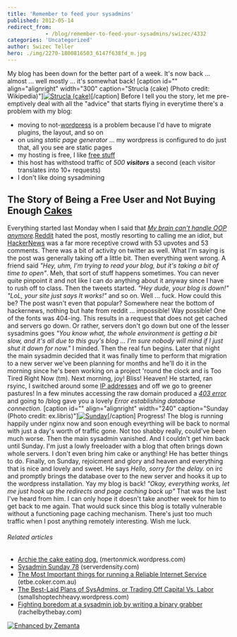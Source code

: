 ```yaml
---
title: 'Remember to feed your sysadmins'
published: 2012-05-14
redirect_from: 
            - /blog/remember-to-feed-your-sysadmins/swizec/4332
categories: 'Uncategorized'
author: Swizec Teller
hero: ./img/2270-1800816503_6147f638fd_m.jpg
---
```

My blog has been down for the better part of a week. It's now back ... almost ... well mostly ... it's somewhat back! \[caption id="" align="alignright" width="300" caption="Strucla (cake) (Photo credit: Wikipedia)"][![Strucla (cake)](http://upload.wikimedia.org/wikipedia/commons/thumb/d/d8/Strucla_%28cake%29.JPG/300px-Strucla_%28cake%29.JPG "Strucla (cake)")](http://commons.wikipedia.org/wiki/File:Strucla_%28cake%29.JPG)\[/caption] Before I tell you the story, let me pre-emptively deal with all the "advice" that starts flying in everytime there's a problem with my blog:

- moving to not-[wordpress](http://wordpress.org "WordPress") is a problem because I'd have to migrate plugins, the layout, and so on
- on using _static page generator_ ... my wordpress is configured to do just that, all you see are static pages
- my hosting is free, I like [free stuff](http://FreeStuff4Free.com "Free Stuff")
- this host has withstood traffic of _500 **visitors**_ a second (each visitor translates into 10+ requests)
- I don't like doing sysadmining

## The Story of Being a Free User and Not Buying Enough [Cakes](http://en.wikipedia.org/wiki/Cake "Cake")

Everything started last Monday when I said that _[My brain can't handle OOP anymore](http://swizec.com/blog/my-brain-cant-handle-oop-anymore/swizec/4320 "My brain can’t handle OOP anymore")._[Reddit](http://reddit.com/ "Reddit") hated the post, mostly resorting to calling me an idiot, but [HackerNews](http://news.ycombinator.com/ "Hacker News") was a far more receptive crowd with 53 upvotes and 53 comments. There was a bit of activity on twitter as well. What I'm saying is the post was generally taking off a little bit. Then everything went wrong. A friend said _"Hey, uhm, I'm trying to read your blog, but it's taking a bit of time to open"_. Meh, that sort of stuff happens sometimes. You can never quite pinpoint it and not like I can do anything about it anyway since I have to rush off to class. Then the tweets started. _"Hey dude, your blog is down!" "LoL, your site just says It works!"_ and so on. Well ... fuck. How could this be? The post wasn't even that popular? Somewhere near the bottom of hackernews, nothing but hate from reddit ... impossible! Way possible! One of the fonts was 404-ing. This results in a request that does not get cached and servers go down. Or rather, servers don't go down but one of the lesser sysadmins goes _"You know what, the whole environment is getting a bit slow, and it's all due to this guy's blog ... I'm sure nobody will mind if I just shut it down for now."_ I minded. Then the real fun begins. Later that night the main sysadmin decided that it was finally time to perform that migration to a new server we've been planning for months and he'll do it in the morning since he's been working on a project 'round the clock and is Too Tired Right Now (tm). Next morning, joy! Bliss! Heaven! He started, ran rsyinc, I switched around some [IP addresses](http://en.wikipedia.org/wiki/IP_address "IP address") and off we go to greener pastures! In a few minutes accessing the raw domain produced a _[403 error](http://en.wikipedia.org/wiki/HTTP_403 "HTTP 403")_ and going to /blog gave you a lovely _Error establishing database connection._ \[caption id="" align="alignright" width="240" caption="Sunday (Photo credit: ex.libris)"][![Sunday](./img/2270-1800816503_6147f638fd_m.jpg "Sunday")](http://www.flickr.com/photos/10229241@N04/1800816503)\[/caption] Progress! The blog is running happily under nginx now and soon enough eveyrthing will be back to normal with just a day's worth of traffic gone. Not too shabby really, could've been much worse. Then the main sysadmin vanished. And I couldn't get him back until Sunday. I'm just a lowly freeloader with a blog that often brings down whole servers. I don't even bring him cake or anything! He has better things to do. Finally, on Sunday, rejoicment and glory and heaven and everything that is nice and lovely and sweet. He says _Hello, sorry for the delay._ on irc and promptly brings the database over to the new server and hooks it up to the wordpress installation. Yay my blog is back! _"Okay, everything works, let me just hook up the redirects and page caching back up"_ That was the last I've heard from him. I can only hope it doesn't take another week for him to get back to me again. That would suck since this blog is totally vulnerable without a functioning page caching mechanism. There's just too much traffic when I post anything remotely interesting. Wish me luck.

###### Related articles

- [Archie the cake eating dog.](http://mertonmick.wordpress.com/2012/05/10/archie-the-cake-eating-dog/) (mertonmick.wordpress.com)
- [Sysadmin Sunday 78](http://blog.serverdensity.com/2012/05/06/sysadmin-sunday-78/) (serverdensity.com)
- [The Most Important things for running a Reliable Internet Service](http://etbe.coker.com.au/2012/04/17/reliable-internet-service/) (etbe.coker.com.au)
- [The Best-Laid Plans of SysAdmins, or Trading Off Capital Vs. Labor](http://smallshoptechheavy.wordpress.com/2012/04/16/the-best-laid-plans-of-sysadmins-or-trading-off-capital-vs-labor/) (smallshoptechheavy.wordpress.com)
- [Fighting boredom at a sysadmin job by writing a binary grabber](http://rachelbythebay.com/w/2012/03/07/nb/) (rachelbythebay.com)

[![Enhanced by Zemanta](http://img.zemanta.com/zemified_e.png?x-id=a5f67f2f-69ec-487c-b09a-07778bf5a1c3)](http://www.zemanta.com/?px "Enhanced by Zemanta")